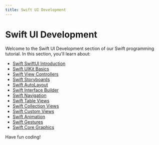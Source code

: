```yaml
---
title: Swift UI Development
---
```


# Swift UI Development

Welcome to the Swift UI Development section of our Swift programming tutorial. In this section, you'll learn about:

- [Swift SwiftUI Introduction](./0-swift-swiftui-introduction.mdx)
- [Swift UIKit Basics](./1-swift-uikit-basics.mdx)
- [Swift View Controllers](./2-swift-view-controllers.mdx)
- [Swift Storyboards](./3-swift-storyboards.mdx)
- [Swift AutoLayout](./4-swift-autolayout.mdx)
- [Swift Interface Builder](./5-swift-interface-builder.mdx)
- [Swift Navigation](./6-swift-navigation.mdx)
- [Swift Table Views](./7-swift-table-views.mdx)
- [Swift Collection Views](./8-swift-collection-views.mdx)
- [Swift Custom Views](./9-swift-custom-views.mdx)
- [Swift Animation](./10-swift-animation.mdx)
- [Swift Gestures](./11-swift-gestures.mdx)
- [Swift Core Graphics](./12-swift-core-graphics.mdx)

Have fun coding!
